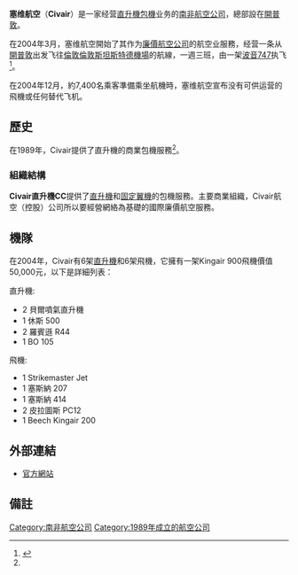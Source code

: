 {{Infobox Airline
|airline = 塞维航空 <br> Civair
|logo =
|logo_size =
|fleet_size = 12
|destinations =
|IATA = 2I
|ICAO = CIW
|Partner =
|callsign = CIVFLIGHT
|parent =
|company_slogan = In the aviation business since 1989
|founded = 1989年
|headquarters = [[南非|南非]][[開普敦|開普敦]]
|key_people = Andy Cluver (D)
|hubs = [[开普敦国际机场|开普敦国际机场]]
|focus_cities =[[奥利弗·坦博国际机场|奥利弗·坦博国际机场]]
|frequent_flyer =
|lounge =
|alliance =
|subsidiaries =
|website = http://www.civair.co.za/
}}
'''塞维航空'''（'''Civair'''）是一家经营[[直升機|直升機]][[包機|包機]]业务的[[南非|南非]][[航空公司|航空公司]]，總部設在[[開普敦|開普敦]]。

在2004年3月，塞维航空開始了其作为[[廉價航空公司|廉價航空公司]]的航空业服務，经营一条从[[開普敦|開普敦]]出发飞往[[倫敦|倫敦]][[倫敦斯坦斯特德機場|倫敦斯坦斯特德機場]]的航線，一週三班，由一架[[波音747|波音747]]执飞<ref name="FI">{{cite news | title=目錄：世界航空公司| work=國際飛行| pages= 66-67 | date= 2007-04-03}}</ref>。

在2004年12月，約7,400名乘客準備乘坐航機時，塞维航空宣布没有可供运营的飛機或任何替代飞机。

== 歷史 ==
在1989年，Civair提供了直升機的商業包機服務<ref name="FI"/>。
=== 組織結構 ===
'''Civair直升機CC'''提供了[[直升機|直升機]]和[[固定翼機|固定翼機]]的包機服務。主要商業組織，Civair航空（控股）公司所以要經營網絡為基礎的國際廉價航空服務。
== 機隊 ==
在2004年，Civair有6架[[直升機|直升機]]和6架飛機，它擁有一架Kingair 900飛機價值50,000元，以下是詳細列表：

直升機:
*2 貝爾噴氣直升機
*1 休斯 500
*2 羅賓遜 R44
*1 BO 105

飛機:
*1 Strikemaster Jet
*1 塞斯納 207
*1 塞斯納 414
*2 皮拉圖斯 PC12
*1 Beech Kingair 200
== 外部連結 ==
*[http://www.civair.co.za 官方網站] {{Wayback|url=http://www.civair.co.za/ |date=20201020001141 }}

== 備註 ==
{{reflist|2}}

{{南非航空公司}}

[[Category:南非航空公司|Category:南非航空公司]]
[[Category:1989年成立的航空公司|Category:1989年成立的航空公司]]